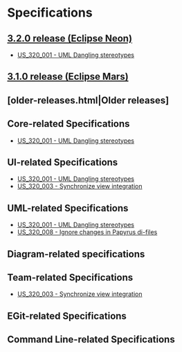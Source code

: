 = Specifications =

== [[./3.2.0-release.html|3.2.0 release (Eclipse Neon)]] ==

* [[./3.2.0-release.html#US_320_001 - UML Dangling stereotypes|US_320_001 - UML Dangling stereotypes]]

== [[./3.1.0-release.html|3.1.0 release (Eclipse Mars)]] ==


== [older-releases.html|Older releases] ==


== Core-related Specifications ==

* [[./3.2.0-release.html#US_320_001 - UML Dangling stereotypes|US_320_001 - UML Dangling stereotypes]]

== UI-related Specifications ==

* [[./3.2.0-release.html#US_320_001 - UML Dangling stereotypes|US_320_001 - UML Dangling stereotypes]]
* [[./3.2.0-release.html#US_320_003 - Synchronize view integration|US_320_003 - Synchronize view integration]]

== UML-related Specifications ==

* [[./3.2.0-release.html#US_320_001 - UML Dangling stereotypes|US_320_001 - UML Dangling stereotypes]]
* [[./3.2.0-release.html#US_320_008 - Ignore changes in Papyrus di-files|US_320_008 - Ignore changes in Papyrus di-files]]

== Diagram-related specifications ==

== Team-related Specifications ==

* [[./3.2.0-release.html#US_320_003 - Synchronize view integration|US_320_003 - Synchronize view integration]]

== EGit-related Specifications ==

== Command Line-related Specifications ==
